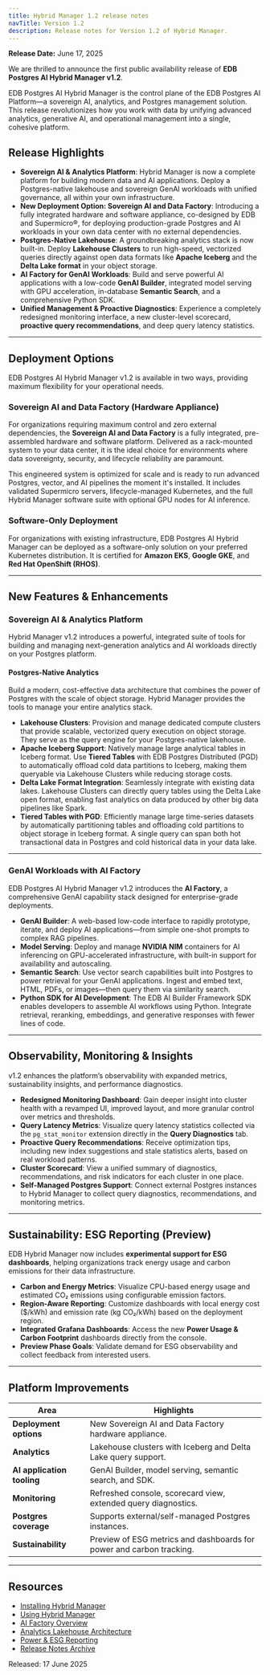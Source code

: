 ```yaml
---
title: Hybrid Manager 1.2 release notes
navTitle: Version 1.2
description: Release notes for Version 1.2 of Hybrid Manager.
---
```



**Release Date:** June 17, 2025

We are thrilled to announce the first public availability release of **EDB Postgres AI Hybrid Manager v1.2**.

EDB Postgres AI Hybrid Manager is the control plane of the EDB Postgres AI Platform—a sovereign AI, analytics, and Postgres management solution. This release revolutionizes how you work with data by unifying advanced analytics, generative AI, and operational management into a single, cohesive platform.

## Release Highlights

- **Sovereign AI & Analytics Platform**: Hybrid Manager is now a complete platform for building modern data and AI applications. Deploy a Postgres-native lakehouse and sovereign GenAI workloads with unified governance, all within your own infrastructure.
- **New Deployment Option: Sovereign AI and Data Factory**: Introducing a fully integrated hardware and software appliance, co-designed by EDB and Supermicro®, for deploying production-grade Postgres and AI workloads in your own data center with no external dependencies.
- **Postgres-Native Lakehouse**: A groundbreaking analytics stack is now built-in. Deploy **Lakehouse Clusters** to run high-speed, vectorized queries directly against open data formats like **Apache Iceberg** and the **Delta Lake format** in your object storage.
- **AI Factory for GenAI Workloads**: Build and serve powerful AI applications with a low-code **GenAI Builder**, integrated model serving with GPU acceleration, in-database **Semantic Search**, and a comprehensive Python SDK.
- **Unified Management & Proactive Diagnostics**: Experience a completely redesigned monitoring interface, a new cluster-level scorecard, **proactive query recommendations**, and deep query latency statistics.

---

## Deployment Options

EDB Postgres AI Hybrid Manager v1.2 is available in two ways, providing maximum flexibility for your operational needs.

### Sovereign AI and Data Factory (Hardware Appliance)

For organizations requiring maximum control and zero external dependencies, the **Sovereign AI and Data Factory** is a fully integrated, pre-assembled hardware and software platform. Delivered as a rack-mounted system to your data center, it is the ideal choice for environments where data sovereignty, security, and lifecycle reliability are paramount.

This engineered system is optimized for scale and is ready to run advanced Postgres, vector, and AI pipelines the moment it's installed. It includes validated Supermicro servers, lifecycle-managed Kubernetes, and the full Hybrid Manager software suite with optional GPU nodes for AI inference.

### Software-Only Deployment

For organizations with existing infrastructure, EDB Postgres AI Hybrid Manager can be deployed as a software-only solution on your preferred Kubernetes distribution. It is certified for **Amazon EKS**, **Google GKE**, and **Red Hat OpenShift (RHOS)**.

---

## New Features & Enhancements

### Sovereign AI & Analytics Platform

Hybrid Manager v1.2 introduces a powerful, integrated suite of tools for building and managing next-generation analytics and AI workloads directly on your Postgres platform.

#### Postgres-Native Analytics

Build a modern, cost-effective data architecture that combines the power of Postgres with the scale of object storage. Hybrid Manager provides the tools to manage your entire analytics stack.

- **Lakehouse Clusters**: Provision and manage dedicated compute clusters that provide scalable, vectorized query execution on object storage. They serve as the query engine for your Postgres-native lakehouse.
- **Apache Iceberg Support**: Natively manage large analytical tables in Iceberg format. Use **Tiered Tables** with EDB Postgres Distributed (PGD) to automatically offload cold data partitions to Iceberg, making them queryable via Lakehouse Clusters while reducing storage costs.
- **Delta Lake Format Integration**: Seamlessly integrate with existing data lakes. Lakehouse Clusters can directly query tables using the Delta Lake open format, enabling fast analytics on data produced by other big data pipelines like Spark.
- **Tiered Tables with PGD**: Efficiently manage large time-series datasets by automatically partitioning tables and offloading cold partitions to object storage in Iceberg format. A single query can span both hot transactional data in Postgres and cold historical data in your data lake.

---

### GenAI Workloads with AI Factory

EDB Postgres AI Hybrid Manager v1.2 introduces the **AI Factory**, a comprehensive GenAI capability stack designed for enterprise-grade deployments.

- **GenAI Builder**: A web-based low-code interface to rapidly prototype, iterate, and deploy AI applications—from simple one-shot prompts to complex RAG pipelines.
- **Model Serving**: Deploy and manage **NVIDIA NIM** containers for AI inferencing on GPU-accelerated infrastructure, with built-in support for availability and autoscaling.
- **Semantic Search**: Use vector search capabilities built into Postgres to power retrieval for your GenAI applications. Ingest and embed text, HTML, PDFs, or images—then query them via similarity search.
- **Python SDK for AI Development**: The EDB AI Builder Framework SDK enables developers to assemble AI workflows using Python. Integrate retrieval, reranking, embeddings, and generative responses with fewer lines of code.

---

## Observability, Monitoring & Insights

v1.2 enhances the platform’s observability with expanded metrics, sustainability insights, and performance diagnostics.

- **Redesigned Monitoring Dashboard**: Gain deeper insight into cluster health with a revamped UI, improved layout, and more granular control over metrics and thresholds.
- **Query Latency Metrics**: Visualize query latency statistics collected via the `pg_stat_monitor` extension directly in the **Query Diagnostics** tab.
- **Proactive Query Recommendations**: Receive optimization tips, including new index suggestions and stale statistics alerts, based on real workload patterns.
- **Cluster Scorecard**: View a unified summary of diagnostics, recommendations, and risk indicators for each cluster in one place.
- **Self-Managed Postgres Support**: Connect external Postgres instances to Hybrid Manager to collect query diagnostics, recommendations, and monitoring metrics.

---

## Sustainability: ESG Reporting (Preview)

EDB Hybrid Manager now includes **experimental support for ESG dashboards**, helping organizations track energy usage and carbon emissions for their data infrastructure.

- **Carbon and Energy Metrics**: Visualize CPU-based energy usage and estimated CO₂ emissions using configurable emission factors.
- **Region-Aware Reporting**: Customize dashboards with local energy cost ($/kWh) and emission rate (kg CO₂/kWh) based on the deployment region.
- **Integrated Grafana Dashboards**: Access the new **Power Usage & Carbon Footprint** dashboards directly from the console.
- **Preview Phase Goals**: Validate demand for ESG observability and collect feedback from interested users.

---

## Platform Improvements

| Area                        | Highlights |
|-----------------------------|------------|
| **Deployment options**      | New Sovereign AI and Data Factory hardware appliance. |
| **Analytics**               | Lakehouse clusters with Iceberg and Delta Lake query support. |
| **AI application tooling**  | GenAI Builder, model serving, semantic search, and SDK. |
| **Monitoring**              | Refreshed console, scorecard view, extended query diagnostics. |
| **Postgres coverage**       | Supports external/self-managed Postgres instances. |
| **Sustainability**          | Preview of ESG metrics and dashboards for power and carbon tracking. |

---

## Resources

- [Installing Hybrid Manager](../install)
- [Using Hybrid Manager](../using_hybrid_manager)
- [AI Factory Overview](/edb-postgres-ai/hybrid-manager/ai-factory/)
- [Analytics Lakehouse Architecture](../analytics)
- [Power & ESG Reporting](/edb-postgres-ai/hybrid-manager/using_hybrid_manager/monitoring/monitoring_grafana/grafana_dashboards/other_dashboards/#power-consumption-power-usage--carbon-footprint)
- [Release Notes Archive](../release_notes)


Released: 17 June 2025
